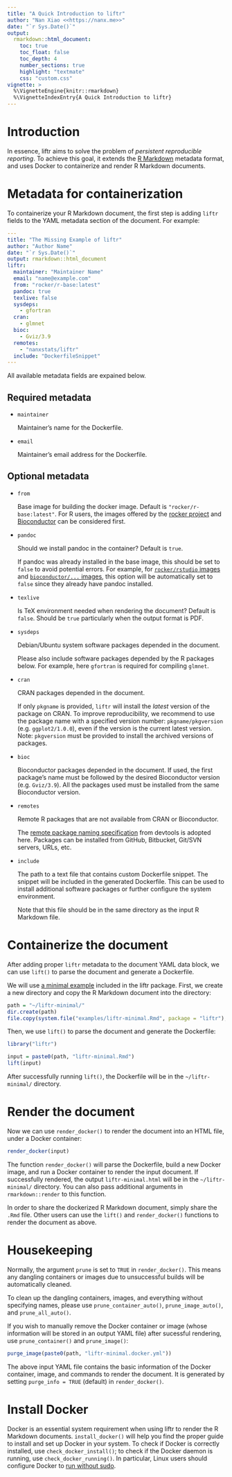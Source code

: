 ```yaml
---
title: "A Quick Introduction to liftr"
author: "Nan Xiao <<https://nanx.me>>"
date: "`r Sys.Date()`"
output:
  rmarkdown::html_document:
    toc: true
    toc_float: false
    toc_depth: 4
    number_sections: true
    highlight: "textmate"
    css: "custom.css"
vignette: >
  %\VignetteEngine{knitr::rmarkdown}
  %\VignetteIndexEntry{A Quick Introduction to liftr}
---
```


# Introduction

In essence, liftr aims to solve the problem of _persistent reproducible reporting_.
To achieve this goal, it extends the [R Markdown](http://rmarkdown.rstudio.com)
metadata format, and uses Docker to containerize and render R Markdown documents.

# Metadata for containerization

To containerize your R Markdown document, the first step is adding `liftr`
fields to the YAML metadata section of the document. For example:

```yaml
---
title: "The Missing Example of liftr"
author: "Author Name"
date: "`r Sys.Date()`"
output: rmarkdown::html_document
liftr:
  maintainer: "Maintainer Name"
  email: "name@example.com"
  from: "rocker/r-base:latest"
  pandoc: true
  texlive: false
  sysdeps:
    - gfortran
  cran:
    - glmnet
  bioc:
    - Gviz/3.9
  remotes:
    - "nanxstats/liftr"
  include: "DockerfileSnippet"
---
```

All available metadata fields are expained below.

## Required metadata

- `maintainer`

    Maintainer's name for the Dockerfile.

- `email`

    Maintainer's email address for the Dockerfile.

## Optional metadata

- `from`

    Base image for building the docker image. Default is
    `"rocker/r-base:latest"`. For R users, the images offered
    by the [rocker project](https://github.com/rocker-org)
    and [Bioconductor](https://bioconductor.org/help/docker/)
    can be considered first.

- `pandoc`

    Should we install pandoc in the container? Default is `true`.

    If pandoc was already installed in the base image, this should be
    set to `false` to avoid potential errors. For example, for
    [`rocker/rstudio` images](https://registry.hub.docker.com/u/rocker/rstudio/)
    and [`bioconductor/...` images](https://www.bioconductor.org/help/docker/),
    this option will be automatically set to `false` since they already
    have pandoc installed.

- `texlive`

    Is TeX environment needed when rendering the document? Default is `false`.
    Should be `true` particularly when the output format is PDF.

- `sysdeps`

    Debian/Ubuntu system software packages depended in the document.

    Please also include software packages depended by the R packages
    below. For example, here `gfortran` is required for compiling `glmnet`.

- `cran`

    CRAN packages depended in the document.

    If only `pkgname` is provided, `liftr` will install the _latest_
    version of the package on CRAN. To improve reproducibility,
    we recommend to use the package name with a specified version number:
    `pkgname/pkgversion` (e.g. `ggplot2/1.0.0`), even if the version
    is the current latest version. Note: `pkgversion` must be provided
    to install the archived versions of packages.

- `bioc`

    Bioconductor packages depended in the document.
    If used, the first package's name must be followed by the
    desired Bioconductor version (e.g. `Gviz/3.9`).
    All the packages used must be installed from the
    same Bioconductor version.

- `remotes`

    Remote R packages that are not available from CRAN or Bioconductor.

    The [remote package naming specification](https://github.com/hadley/devtools/blob/master/vignettes/dependencies.Rmd)
    from devtools is adopted here. Packages can be installed from GitHub,
    Bitbucket, Git/SVN servers, URLs, etc.

- `include`

    The path to a text file that contains custom Dockerfile snippet.
    The snippet will be included in the generated Dockerfile.
    This can be used to install additional software packages
    or further configure the system environment.

    Note that this file should be in the same directory as the
    input R Markdown file.

# Containerize the document

After adding proper `liftr` metadata to the document YAML data block,
we can use `lift()` to parse the document and generate a Dockerfile.

We will use
[a minimal example](https://github.com/nanxstats/liftr/blob/master/inst/examples/liftr-minimal.Rmd)
included in the liftr package. First, we create a new directory and copy
the R Markdown document into the directory:

```r
path = "~/liftr-minimal/"
dir.create(path)
file.copy(system.file("examples/liftr-minimal.Rmd", package = "liftr"), path)
```

Then, we use `lift()` to parse the document and generate the Dockerfile:

```r
library("liftr")

input = paste0(path, "liftr-minimal.Rmd")
lift(input)
```

After successfully running `lift()`, the Dockerfile will be in the
`~/liftr-minimal/` directory.

# Render the document

Now we can use `render_docker()` to render the document into an HTML file,
under a Docker container:

```r
render_docker(input)
```

The function `render_docker()` will parse the Dockerfile, build a new
Docker image, and run a Docker container to render the input document.
If successfully rendered, the output `liftr-minimal.html` will be in
the `~/liftr-minimal/` directory. You can also pass additional arguments
in `rmarkdown::render` to this function.

In order to share the dockerized R Markdown document, simply share the
`.Rmd` file. Other users can use the `lift()` and `render_docker()`
functions to render the document as above.

# Housekeeping

Normally, the argument `prune` is set to `TRUE` in `render_docker()`.
This means any dangling containers or images due to unsuccessful
builds will be automatically cleaned.

To clean up the dangling containers, images, and everything without
specifying names, please use `prune_container_auto()`,
`prune_image_auto()`, and `prune_all_auto()`.

If you wish to manually remove the Docker container or
image (whose information will be stored in an output YAML file)
after sucessful rendering, use `prune_container()` and `prune_image()`:

```r
purge_image(paste0(path, "liftr-minimal.docker.yml"))
```

The above input YAML file contains the basic information of the
Docker container, image, and commands to render the document.
It is generated by setting `purge_info = TRUE` (default) in `render_docker()`.

# Install Docker

Docker is an essential system requirement when using liftr to render
the R Markdown documents. `install_docker()` will help you find the
proper guide to install and set up Docker in your system.
To check if Docker is correctly installed, use `check_docker_install()`;
to check if the Docker daemon is running, use `check_docker_running()`.
In particular, Linux users should configure Docker to
[run without sudo](https://docs.docker.com/engine/installation/linux/linux-postinstall/).
